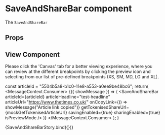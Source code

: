 
<Meta
  title="Newskit Components/SaveAndShareBar"
  component={SaveAndShareBar}
/>

# SaveAndShareBar component
The `SaveAndShareBar`

## Props
<Props of={SaveAndShareBar} />

## View Component
Please click the 'Canvas' tab for a better viewing experience, where you can review at the different breakpoints by clicking the preview icon and selecting from our list of pre-defined breakpoints (XS, SM, MD, LG and XL).


const articleId = "5504b5a8-b1c0-11e8-a553-a0ee9be48bc6";
  return(
    <TCThemeProvider>
      <MockBookmarksProvider delay={1000} articleId={articleId}>
        <MessageManager delay={3000} scale={scales.medium}>
          <MessageContext.Consumer>
            {({ showMessage }) => (
              <SaveAndShareBar
                articleId={articleId}
                articleHeadline="test-headline"
                articleUrl="https://www.thetimes.co.uk/"
                onCopyLink={() => showMessage("Article link copied")}
                getTokenisedShareUrl={mockGetTokenisedArticleUrl}
                savingEnabled={true}
                sharingEnabled={true}
                isPreviewMode
              />
            )}
          </MessageContext.Consumer>
        </MessageManager>
      </MockBookmarksProvider>
    </TCThemeProvider>
  ); 
}

<Story name="SaveAndShareBar">
  {SaveAndShareBarStory.bind({})}
</Story>
